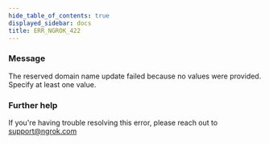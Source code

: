```yaml
---
hide_table_of_contents: true
displayed_sidebar: docs
title: ERR_NGROK_422
---
```




### Message

The reserved domain name update failed because no values were provided. Specify at least one value.

<ErrorDetails error="err_ngrok_422" />

### Further help

If you're having trouble resolving this error, please reach out to [support@ngrok.com](mailto:support@ngrok.com?subject=Help%20with%20ERR_NGROK_422)
